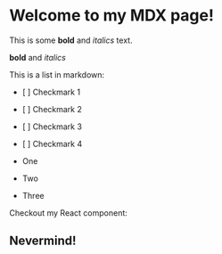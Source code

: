 # Welcome to my MDX page!

This is some **bold** and _italics_ text.

**bold** and _italics_

This is a list in markdown:

- [ ] Checkmark 1
- [ ] Checkmark 2
- [ ] Checkmark 3
- [ ] Checkmark 4

- One
- Two
- Three

Checkout my React component:

## Nevermind!
